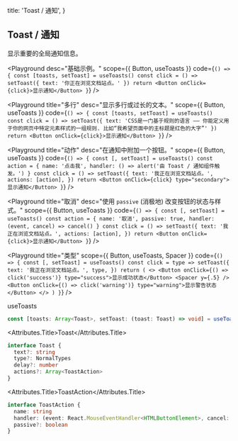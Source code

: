 
  title: 'Toast / 通知',
}

## Toast / 通知

显示重要的全局通知信息。

<Playground
  desc="基础示例。"
  scope={{ Button, useToasts }}
  code={`
() => {
  const [toasts, setToast] = useToasts()
  const click = () => setToast({ text: '你正在浏览文档站点。' })
  return <Button onClick={click}>显示通知</Button>
}
`} />

<Playground
  title="多行"
  desc="显示多行或过长的文本。"
  scope={{ Button, useToasts }}
  code={`
() => {
  const [toasts, setToast] = useToasts()
  const click = () => setToast({ text: 'CSS是一门基于规则的语言 —— 你能定义用于你的网页中特定元素样式的一组规则. 比如“我希望页面中的主标题是红色的大字”' })
  return <Button onClick={click}>显示通知</Button>
}
`} />

<Playground
  title="动作"
  desc="在通知中附加一个按钮。"
  scope={{ Button, useToasts }}
  code={`
() => {
  const [, setToast] = useToasts()
  const action = {
    name: '点击我',
    handler: () => alert('由 Toast / 通知组件触发。')
  }
  const click = () => setToast({
    text: '我正在浏览文档站点。',
    actions: [action],
  })
  return <Button onClick={click} type="secondary">显示通知</Button>
}
`} />

<Playground
  title="取消"
  desc="使用 `passive` (消极地) 改变按钮的状态与样式。"
  scope={{ Button, useToasts }}
  code={`
() => {
  const [, setToast] = useToasts()
  const action = {
    name: '取消',
    passive: true,
    handler: (event, cancel) => cancel()
  }
  const click = () => setToast({
    text: '我正在浏览文档站点。',
    actions: [action],
  })
  return <Button onClick={click}>显示通知</Button>
}
`} />

<Playground
  title="类型"
  scope={{ Button, useToasts, Spacer }}
  code={`
() => {
  const [, setToast] = useToasts()
  const click = type => setToast({
    text: '我正在浏览文档站点。',
    type,
  })
  return (
    <>
    <Button onClick={() => click('success')} type="success">显示成功状态</Button>
    <Spacer y={.5} />
    <Button onClick={() => click('warning')} type="warning">显示警告状态</Button>
    </>
  )
}
`} />

<Attributes edit="/pages/docs/components/toast.mdx">
<Attributes.Title>useToasts</Attributes.Title>

```ts
const [toasts: Array<Toast>, setToast: (toast: Toast) => void] = useToasts()
```

<Attributes.Title>Toast</Attributes.Title>

```ts
interface Toast {
  text?: string
  type?: NormalTypes
  delay?: number
  actions?: Array<ToastAction>
}
```

<Attributes.Title>ToastAction</Attributes.Title>

```ts
interface ToastAction {
  name: string
  handler: (event: React.MouseEventHandler<HTMLButtonElement>, cancel: Function) => void
  passive?: boolean
}
```

</Attributes>

